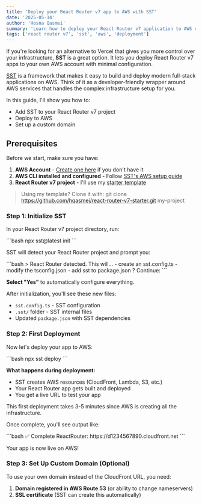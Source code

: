 ```yaml
---
title: 'Deploy your React Router v7 app to AWS with SST'
date: '2025-05-14'
author: 'Hosna Qasmei'
summary: 'Learn how to deploy your React Router v7 application to AWS using SST for scalable, serverless hosting with automatic CI/CD.'
tags: ['react router v7', 'sst', 'aws', 'deployment']
---
```


If you're looking for an alternative to Vercel that gives you more control over your infrastructure, **SST** is a great option. It lets you deploy React Router v7 apps to your own AWS account with minimal configuration.

[SST](https://sst.dev/docs/) is a framework that makes it easy to build and deploy modern full-stack applications on AWS. Think of it as a developer-friendly wrapper around AWS services that handles the complex infrastructure setup for you.

In this guide, I'll show you how to:

- Add SST to your React Router v7 project
- Deploy to AWS
- Set up a custom domain

## Prerequisites

Before we start, make sure you have:

1. **AWS Account** - [Create one here](https://aws.amazon.com/) if you don't have it
2. **AWS CLI installed and configured** - Follow [SST's AWS setup guide](https://sst.dev/docs/aws-accounts/)
3. **React Router v7 project** - I'll use my [starter template](https://github.com/hqasmei/react-router-v7-starter)

> Using my template? Clone it with: git clone https://github.com/hqasmei/react-router-v7-starter.git my-project

### Step 1: Initialize SST

In your React Router v7 project directory, run:

<CodeBlock title="bash">
```bash
npx sst@latest init
```
</CodeBlock>

SST will detect your React Router project and prompt you:

<CodeBlock title="bash">
```bash
> React Router detected. This will...
  - create an sst.config.ts
  - modify the tsconfig.json
  - add sst to package.json
? Continue:
```
</CodeBlock>

**Select "Yes"** to automatically configure everything.

After initialization, you'll see these new files:

- `sst.config.ts` - SST configuration
- `.sst/` folder - SST internal files
- Updated `package.json` with SST dependencies

### Step 2: First Deployment

Now let's deploy your app to AWS:

<CodeBlock title="bash">
```bash
npx sst deploy
```
</CodeBlock>

**What happens during deployment:**

- SST creates AWS resources (CloudFront, Lambda, S3, etc.)
- Your React Router app gets built and deployed
- You get a live URL to test your app

This first deployment takes 3-5 minutes since AWS is creating all the infrastructure.

Once complete, you'll see output like:

<CodeBlock title="bash">
```bash
✅  Complete
   ReactRouter: https://d1234567890.cloudfront.net
```
</CodeBlock>

Your app is now live on AWS!

### Step 3: Set Up Custom Domain (Optional)

To use your own domain instead of the CloudFront URL, you need:

1. **Domain registered in AWS Route 53** (or ability to change nameservers)
2. **SSL certificate** (SST can create this automatically)
